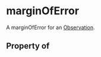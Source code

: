 # marginOfError

A marginOfError for an <a class="localLink" href="/Observation">Observation</a>.

## Property of



